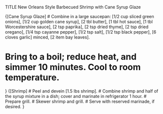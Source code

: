 TITLE New Orleans Style Barbecued Shrimp with Cane Syrup Glaze


{[Cane Syrup Glaze]
# Combine in a large saucepan: [1/2 cup sliced green onions], [1/2 cup golden cane syrup], [2 tbl butter], [1 tbl hot sauce], [1 tbl Worcestershire sauce], [2 tsp paprika], [2 tsp dried thyme], [2 tsp dried oregano], [1/4 tsp cayanne pepper], [1/2 tsp salt], [1/2 tsp black pepper], [6 cloves garlic] minced, [2 item bay leaves].

# Bring to a boil; reduce heat, and simmer 10 minutes. Cool to room temperature.
}
{[Shrimp]
# Peel and devein [1.5 lbs shrimp].
# Combine shrimp and half of the syrup mixture in a dish; cover and marinate in refrigerator 1 hour.
# Prepare grill.
# Skewer shrimp and grill.
# Serve with reserved marinade, if desired.
}
